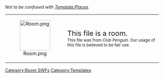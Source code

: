 <noinclude>''Not to be confused with [[Template:Places]].''</noinclude>
<center>
{| width="50%" align="center" style="background: #CEE3F6; border: #819FF7 3px solid; {{roundy|20px}}"
|- align="center"
| width="40px" height="20px" align="center" style="background: clear; border: clear 3px solid; {{roundy|150px}}" | [[File:Room.png|link=|100px]]
|<big><big>This file is a room.</big></big><br><small>This file was from ''Club Penguin''. Our usage of this file is believed to be fair use.</small>
|}</center>
<includeonly>[[Category:Room SWFs]]</includeonly>
<noinclude>[[Category:Templates]]</noinclude>
